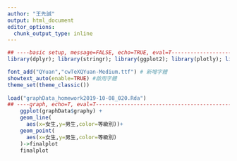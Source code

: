 ```yaml
---
author: "王先誠"
output: html_document
editor_options: 
  chunk_output_type: inline
---
```


```r


## ----basic setup, message=FALSE, echo=TRUE, eval=T-----------------------
library(dplyr); library(stringr); library(ggplot2); library(plotly); library(lubridate); library(readr); library(tidyr); library(showtext)

font_add("QYuan","cwTeXQYuan-Medium.ttf") # 新增字體
showtext_auto(enable=TRUE) #啟用字體
theme_set(theme_classic())
 
load("graphData_homework2019-10-08_020.Rda")
## ----graph, echo=T, eval=T-----------------------------------------------
    ggplot(graphData$graphy) +
    geom_line(
      aes(x=女生,y=男生,color=等級別))+
    geom_point(
      aes(x=女生,y=男生,color=等級別)    
    )->finalplot
    finalplot

 
```
 

